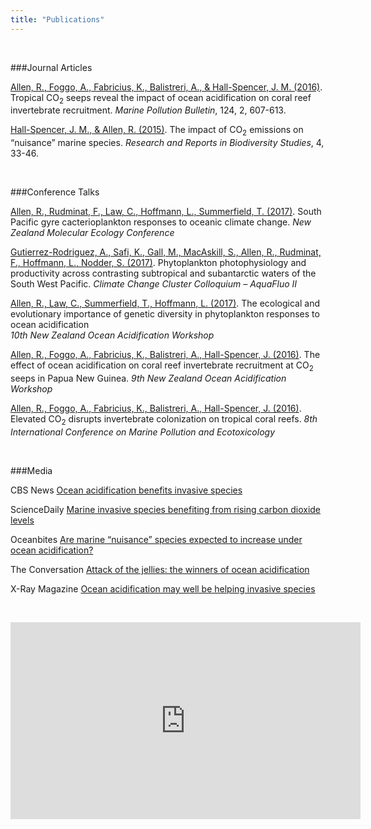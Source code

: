 ```yaml
---
title: "Publications"
---
```

<p>&nbsp;</p>

###Journal Articles

[Allen, R., Foggo, A., Fabricius, K., Balistreri, A., & Hall-Spencer, J. M. (2016)](http://www.sciencedirect.com/science/article/pii/S0025326X1631013X). Tropical CO<sub>2</sub> seeps reveal the impact of ocean acidification on coral reef invertebrate recruitment. *Marine Pollution Bulletin*, 124, 2, 607-613.

[Hall-Spencer, J. M., & Allen, R. (2015)](https://www.dovepress.com/the-impact-of-co2-emissions-on-39nuisance39-marine-species-peer-reviewed-article-RRBS). The impact of CO<sub>2</sub> emissions on “nuisance” marine species. *Research and Reports in Biodiversity Studies*, 4, 33-46.

<p>&nbsp;</p>

###Conference Talks

[Allen, R., Rudminat, F., Law, C., Hoffmann, L., Summerfield, T. (2017)](http://www.nzmolecol.org/conferences). South Pacific gyre cacterioplankton responses to oceanic climate change. *New Zealand Molecular Ecology Conference*

[Gutierrez-Rodriguez, A., Safi, K., Gall, M., MacAskill, S., Allen, R., Rudminat, F., Hoffmann, L., Nodder, S. (2017)](https://www.uts.edu.au/research-and-teaching/our-research/climate-change-cluster/events/c3-2017-colloquium-aquafluo-ii). Phytoplankton photophysiology and productivity across contrasting subtropical and subantarctic waters of the South West Pacific. *Climate Change Cluster Colloquium – AquaFluo II*  

[Allen, R., Law, C., Summerfield, T., Hoffmann, L.  (2017)](http://nzoac.nz/workshops/). The ecological and evolutionary importance of genetic diversity in phytoplankton responses to ocean acidification  
*10th New Zealand Ocean Acidification Workshop*  

[Allen, R., Foggo, A., Fabricius, K., Balistreri, A., Hall-Spencer, J. (2016)](http://nzoac.nz/workshops/). The effect of ocean acidification on coral reef invertebrate recruitment at CO<sub>2</sub> seeps in Papua New Guinea. *9th New Zealand Ocean Acidification Workshop*

[Allen, R., Foggo, A., Fabricius, K., Balistreri, A., Hall-Spencer, J. (2016)](http://www.biosch.hku.hk/icmpe8/). Elevated CO<sub>2</sub> disrupts invertebrate colonization on tropical coral reefs. *8th International Conference on Marine Pollution and Ecotoxicology* 

<p>&nbsp;</p>

###Media

CBS News [Ocean acidification benefits invasive species](https://www.cbsnews.com/news/ocean-acidification-benefits-invasive-species/)

ScienceDaily [Marine invasive species benefiting from rising carbon dioxide levels](https://www.sciencedaily.com/releases/2015/11/151106113732.htm)

Oceanbites [Are marine “nuisance” species expected to increase under ocean acidification?](https://oceanbites.org/nuisance-species-increase-under-ocean-acidification/)

The Conversation [Attack of the jellies: the winners of ocean acidification](http://theconversation.com/attack-of-the-jellies-the-winners-of-ocean-acidification-50576)

X-Ray Magazine [Ocean acidification may well be helping invasive species](http://www.xray-mag.com/content/ocean-acidification-may-well-be-helping-invasive-species)

<p>&nbsp;</p>
<center>
<iframe width="560" height="315" src="https://www.youtube.com/embed/xvlHH0y2hwE" frameborder="0" gesture="media" allow="encrypted-media" allowfullscreen></iframe>
</center>